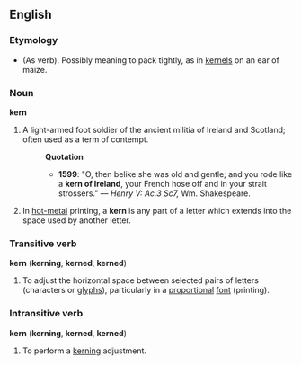 ==English==

===Etymology===
* (As verb). Possibly meaning to pack tightly, as in [[kernel]]s on an ear of maize.

===Noun===

'''kern'''

# A light-armed foot soldier of the ancient militia of Ireland and Scotland;  often used as a term of contempt.
#:'''Quotation'''
#:* '''1599''': "O, then belike she was old and gentle; and you rode like a '''kern of Ireland''', your French hose off and in your strait strossers." &mdash; ''Henry V: Ac.3 Sc7,'' Wm. Shakespeare.
# In [[hot-metal]] printing, a '''kern''' is any part of a letter which extends into the space used by another letter.

===Transitive verb===
'''kern''' ('''kerning''', '''kerned''', '''kerned''')

# To adjust the horizontal space between selected pairs of letters (characters or [[glyph]]s), particularly in a [[proportional]] [[font]] (printing).

===Intransitive verb===
'''kern''' ('''kerning''', '''kerned''', '''kerned''')

# To perform a [[kerning]] adjustment.